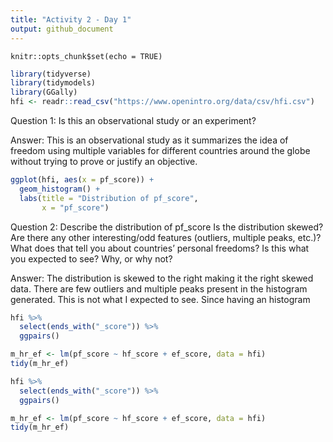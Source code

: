 ```yaml
---
title: "Activity 2 - Day 1"
output: github_document
---
```


```setup
knitr::opts_chunk$set(echo = TRUE)
```

```r
library(tidyverse)
library(tidymodels)
library(GGally)
hfi <- readr::read_csv("https://www.openintro.org/data/csv/hfi.csv")

```

Question 1:
Is this an observational study or an experiment?

Answer:
This is an observational study as it summarizes the idea of freedom using multiple variables for different countries around the globe without trying to prove or justify an objective.

```r
ggplot(hfi, aes(x = pf_score)) +
  geom_histogram() + 
  labs(title = "Distribution of pf_score",
       x = "pf_score")
```

Question 2:
Describe the distribution of pf_score Is the distribution skewed? Are there any other interesting/odd features (outliers, multiple peaks, etc.)? What does that tell you about countries’ personal freedoms? Is this what you expected to see? Why, or why not?

Answer:
The distribution is skewed to the right making it the right skewed data. There are few outliers and multiple peaks present in the histogram generated. This is not what I expected to see. Since having an histogram 

```r
hfi %>% 
  select(ends_with("_score")) %>% 
  ggpairs()
```
```r
m_hr_ef <- lm(pf_score ~ hf_score + ef_score, data = hfi)
tidy(m_hr_ef)
```

```r
hfi %>% 
  select(ends_with("_score")) %>% 
  ggpairs()
```

```r
m_hr_ef <- lm(pf_score ~ hf_score + ef_score, data = hfi)
tidy(m_hr_ef)
```

